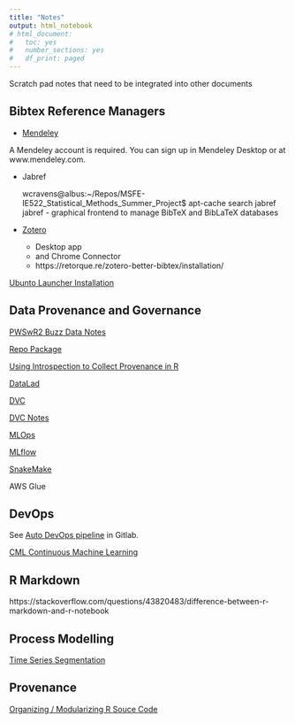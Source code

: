 ```yaml
---
title: "Notes"
output: html_notebook
# html_document:
#   toc: yes
#   number_sections: yes
#   df_print: paged
---
```


Scratch pad notes that need to be integrated into other documents

## Bibtex Reference Managers

- [Mendeley](https://www.mendeley.com/download-desktop-new/)

A Mendeley account is required. You can sign up in Mendeley Desktop or at www.mendeley.com.

- Jabref

    wcravens@albus:~/Repos/MSFE-IE522_Statistical_Methods_Summer_Project$ apt-cache search jabref
    jabref - graphical frontend to manage BibTeX and BibLaTeX databases

- [Zotero](https://www.zotero.org/download/)

  - Desktop app
  - and Chrome Connector
  - https://retorque.re/zotero-better-bibtex/installation/
  
[Ubunto Launcher Installation](https://www.zotero.org/support/installation)

## Data Provenance and Governance

[PWSwR2 Buzz Data Notes](sandbox/PDSwR2/Buzz/buzzzm.md)

[Repo Package](https://www.ncbi.nlm.nih.gov/pmc/articles/PMC5314482/)

[Using Introspection to Collect Provenance in R](https://www.mdpi.com/2227-9709/5/1/12/pdf)

[DataLad](https://www.datalad.org/)

[DVC](https://dvc.org)

[DVC Notes](./DVC_Notes.Rmd)

[MLOps](https://en.wikipedia.org/wiki/MLOps)

[MLflow](https://mlflow.org/)

[SnakeMake](https://snakemake.readthedocs.io/en/stable/)

AWS Glue

## DevOps

See [Auto DevOps pipeline](https://gitlab.engr.illinois.edu/wbc3/msfe-ie522-statistical-methods-summer-project/-/settings/ci_cd) in Gitlab.

[CML Continuous Machine Learning](https://cml.dev/)

## R Markdown

https://stackoverflow.com/questions/43820483/difference-between-r-markdown-and-r-notebook

## Process Modelling

[Time Series Segmentation](https://en.wikipedia.org/wiki/Time-series_segmentation)

## Provenance

[Organizing / Modularizing R Souce Code]( https://cran.r-project.org/web/packages/modules/vignettes/modulesAsFiles.html )